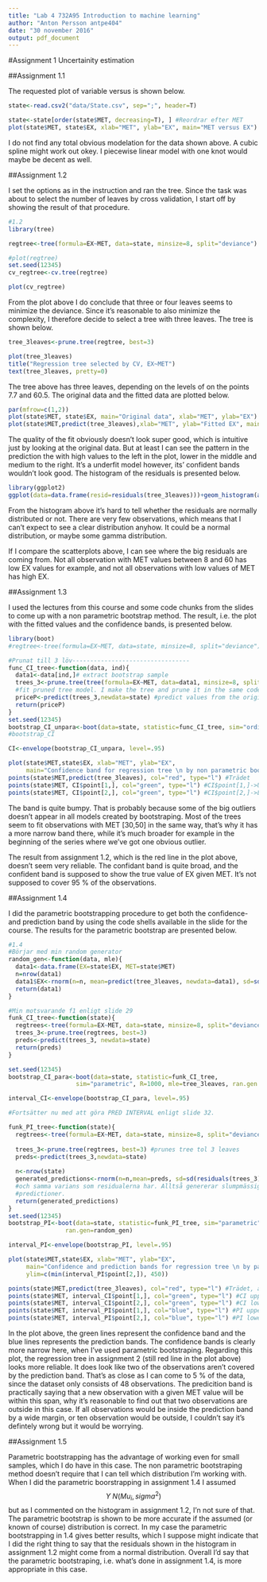 ```yaml
---
title: "Lab 4 732A95 Introduction to machine learning"
author: "Anton Persson antpe404"
date: "30 november 2016"
output: pdf_document
---
```

#Assignment 1 Uncertainity estimation

##Assignment 1.1

The requested plot of variable \textit{EX} versus \textit{MET} is shown below.

```r
state<-read.csv2("data/State.csv", sep=";", header=T)

state<-state[order(state$MET, decreasing=T), ] #Reordrar efter MET
plot(state$MET, state$EX, xlab="MET", ylab="EX", main="MET versus EX")

```

I do not find any total obvious modelation for the data shown above. A cubic spline might work out okey. I piecewise linear model with one knot would maybe be decent as well.

\newpage

##Assignment 1.2

I set the options as in the instruction and ran the tree. Since the task was about to select the number of leaves by cross validation, I start off by showing the result of that procedure.

```r
#1.2
library(tree)

regtree<-tree(formula=EX~MET, data=state, minsize=8, split="deviance")

#plot(regtree)
set.seed(12345)
cv_regtree<-cv.tree(regtree)

plot(cv_regtree)

```

From the plot above I do conclude that three or four leaves seems to minimize the deviance. Since it's reasonable to also minimize the complexity, I therefore decide to select a tree with three leaves. The tree is shown below.

```r
tree_3leaves<-prune.tree(regtree, best=3)

plot(tree_3leaves)
title("Regression tree selected by CV, EX~MET")
text(tree_3leaves, pretty=0)

```

The tree above has three leaves, depending on the levels of \textit{MET} on the points 7.7 and 60.5. The original data and the fitted data are plotted below.

```r
par(mfrow=c(1,2))
plot(state$MET, state$EX, main="Original data", xlab="MET", ylab="EX") #Originaldata
plot(state$MET,predict(tree_3leaves),xlab="MET", ylab="Fitted EX", main="The predicted values")

```

The quality of the fit obviously doesn't look super good, which is intuitive just by looking at the original data. But at least I can see the pattern in the prediction the with high
values to the left in the plot, lower in the middle and medium to the right. It's a underfit model however, its' 
confident bands wouldn't look good. The histogram of the residuals is presented below.

```r
library(ggplot2)
ggplot(data=data.frame(resid=residuals(tree_3leaves)))+geom_histogram(aes(x=resid), bins=10)


```

From the histogram above it's hard to tell whether the residuals are normally distributed or not. There are very few observations, which means that I can't expect to see a clear distribution anyhow. It could be a normal distribution, or maybe some gamma distribution.

If I compare the scatterplots above, I can see where the big residuals are coming from. Not all observation with MET values between 8 and 60 has low EX values for example, and not all observations with low values of MET has high EX.

\newpage

##Assignment 1.3

I used the lectures from this course and some code chunks from the slides to come up with a non parametric bootstrap method. The result, i.e. the plot with the fitted values and the confidence bands, is presented below.

```r
library(boot)
#regtree<-tree(formula=EX~MET, data=state, minsize=8, split="deviance")

#Prunat till 3 löv---------------------------------
func_CI_tree<-function(data, ind){
  data1<-data[ind,]# extract bootstrap sample
  trees_3<-prune.tree(tree(formula=EX~MET, data=data1, minsize=8, split="deviance"), best=3) 
  #fit pruned tree model. I make the tree and prune it in the same code line.
  priceP<-predict(trees_3,newdata=state) #predict values from the original data
  return(priceP)
}
set.seed(12345)
bootstrap_CI_unpara<-boot(data=state, statistic=func_CI_tree, sim="ordinary", R=1000)
#bootstrap_CI

CI<-envelope(bootstrap_CI_unpara, level=.95)

plot(state$MET,state$EX, xlab="MET", ylab="EX",
     main="Confidence band for regression tree \n by non parametric bootstrapping") #originaldata
points(state$MET,predict(tree_3leaves), col="red", type="l") #Trädet
points(state$MET, CI$point[1,], col="green", type="l") #CI$point[1,]->Upper
points(state$MET, CI$point[2,], col="green", type="l") #CI$point[2,]->Lower

```


The band is quite bumpy. That is probably because some of the big outliers doesn't appear in all models
created by bootstraping. Most of the trees seem to fit observations with MET [30,50]
in the same way, that's why it has a more narrow band there, while it's much broader for example in the 
beginning of the series where we've got one obvious outlier.

The result from assignment 1.2, which is the red line in the plot above, doesn't seem very reliable.
The confidant band is quite broad, and the confident band is supposed to show the true value of EX 
given MET. It's not supposed to cover 95 % of the observations.

\newpage

##Assignment 1.4

I did the parametric bootstrapping procedure to get both the confidence- and prediction band by using the code shells available in the slide for the course. The results for the parametric bootstrap are presented below.

```r
#1.4
#Börjar med min random generator
random_gen<-function(data, mle){
  data1<-data.frame(EX=state$EX, MET=state$MET)
  n=nrow(data1)
  data1$EX<-rnorm(n=n, mean=predict(tree_3leaves, newdata=data1), sd=sd(residuals(tree_3leaves)))
  return(data1)
}

#Min motsvarande f1 enligt slide 29
funk_CI_tree<-function(state){
  regtrees<-tree(formula=EX~MET, data=state, minsize=8, split="deviance") #fit tree model
  trees_3<-prune.tree(regtrees, best=3)
  preds<-predict(trees_3, newdata=state)
  return(preds)
}

set.seed(12345)
bootstrap_CI_para<-boot(data=state, statistic=funk_CI_tree,
                   sim="parametric", R=1000, mle=tree_3leaves, ran.gen = random_gen) 

interval_CI<-envelope(bootstrap_CI_para, level=.95)

#Fortsätter nu med att göra PRED INTERVAL enligt slide 32.

funk_PI_tree<-function(state){
  regtrees<-tree(formula=EX~MET, data=state, minsize=8, split="deviance") #fit tree model
  
  trees_3<-prune.tree(regtrees, best=3) #prunes tree tol 3 leaves
  preds<-predict(trees_3,newdata=state) 
  
  n<-nrow(state)
  generated_predictions<-rnorm(n=n,mean=preds, sd=sd(residuals(trees_3))) #slumpar nf med mean av värdena
  #och samma varians som residualerna har. Alltså genererar slumpmässiga observation utifrån mina
  #predictioner.
  return(generated_predictions)
}
set.seed(12345)
bootstrap_PI<-boot(data=state, statistic=funk_PI_tree, sim="parametric", R=1000, mle=tree_3leaves,
                ran.gen=random_gen) 

interval_PI<-envelope(bootstrap_PI, level=.95)

plot(state$MET,state$EX, xlab="MET", ylab="EX",
     main="Confidence and prediction bands for regression tree \n by parametric bootstrapping",
     ylim=c(min(interval_PI$point[2,]), 450))

points(state$MET,predict(tree_3leaves), col="red", type="l") #Trädet, alltså fitten
points(state$MET, interval_CI$point[1,], col="green", type="l") #CI upper
points(state$MET, interval_CI$point[2,], col="green", type="l") #CI lower
points(state$MET, interval_PI$point[1,], col="blue", type="l") #PI upper
points(state$MET, interval_PI$point[2,], col="blue", type="l") #PI lower

```

In the plot above, the green lines represent the confidence band and the blue lines represents the prediction bands. The confidence bands is clearly more narrow here, when I've used parametric bootstraping. Regarding this plot, the regression tree in assignment 2 (still red line in the plot above) looks more reliable. It does look like two of the observations aren't covered by the prediction band. That's as close as I can come to 5 % of the data, since the dataset only consists of 48 observations. The predicition band is practically saying that a new observation with a given MET value will be within this span, why it's reasonable to find out that two observations are outside in this case. If all observations would be inside the prediction band by a wide margin, or ten observation would be outside, I couldn't say it's defintely wrong but it would be worrying.

\newpage

##Assignment 1.5

Parametric bootstrapping has the advantage of working even for small samples, which I do have in this case.
The non parametric bootstraping method doesn't require that I can tell which distribution I'm working with. When I did the parametric boorstrapping in assignment 1.4 I assumed $$Y ~ N(Mu_i, sigma^2) $$  but as I commented on the histogram in assignment 1.2, I'n not sure of that.
The parametric bootstrap is shown to be more accurate if the assumed (or known of course) distribution is correct. In my case the parametric bootstrapping in 1.4 gives better results, which I suppose might indicate that I did the right thing to say that the residuals shown in the histogram in assignment 1.2 might come from a normal distribution. Overall I'd say that the parametric bootstraping, i.e. what's done in assignment 1.4, is more appropriate in this case.
